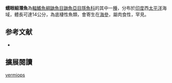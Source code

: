 {{Speciesbox
| image = 
| image_width = 250px
| status = NE
| status_system = IUCN3.1
| genus = Encheliophis
| species = vermiops
| authority = [[Markle_&_Olney|Markle & Olney]], 1990
| synonyms = 
}}
'''蠕眼細潛魚'''為[[輻鰭魚綱|輻鰭魚綱]][[鼬魚目|鼬魚目]][[鼬魚亞目|鼬魚亞目]][[隱魚科|隱魚科]]的其中一[[種|種]]，分布於[[印度|印度]]西[[太平洋|太平洋]]海域，體長可達14公分，為底棲性魚類，會寄生在[[海參|海參]]，屬肉食性，罕見。

== 参考文献 ==
{{reflist}}
*{{FishBase_species|genus=Encheliophis|species=vermiops|year=2012|month=7}}

== 擴展閱讀 == 
{{refbegin}}
{{wikispecies-inline|Encheliophis vermiops|蠕眼細潛魚}}
{{refend}}
{{Taxonbar|from=Q508876}}

[[Category:細潛魚屬|vermiops]]


{{魚類小作品}}